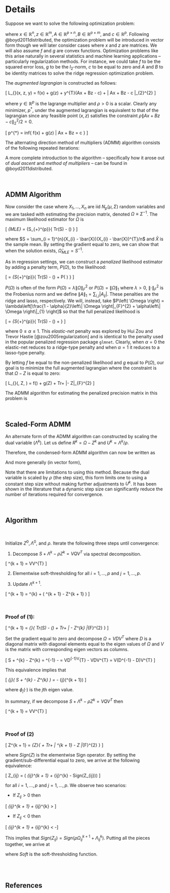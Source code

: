 
# Details

Suppose we want to solve the following optimization problem:

\begin{align*}
  \mbox{minimize } f(x) + g(z) \\
  \mbox{subject to } Ax + Bz = c
\end{align*}

where $x \in \mathbb{R}^{n}, z \in \mathbb{R}^{m}, A \in \mathbb{R}^{p \times n}, B \in \mathbb{R}^{p \times m}$, and $c \in \mathbb{R}^{p}$. Following @boyd2011distributed, the optimization problem will be introduced in vector form though we will later consider cases where $x$ and $z$ are matrices. We will also assume $f$ and $g$ are convex functions. Optimization problems like this arise naturally in several statistics and machine learning applications -- particularly regularization methods. For instance, we could take $f$ to be the squared error loss, $g$ to be the $l_{2}$-norm, $c$ to be equal to zero and $A$ and $B$ to be identity matrices to solve the ridge regression optimization problem.

The *augmented lagrangian* is constructed as follows:

\[ L_{\rho}(x, z, y) = f(x) + g(z) + y^{T}(Ax + Bz - c) + \frac{\rho}{2}\left\| Ax + Bz - c \right\|_{2}^{2} \]

where $y \in \mathbb{R}^{p}$ is the lagrange multiplier and $\rho > 0$ is a scalar. Clearly any minimizer, $p^{*}$, under the augmented lagrangian is equivalent to that of the lagrangian since any feasible point $(x, z)$ satisfies the constraint $\rho\left\| Ax + Bz - c \right\|_{2}^{2}/2 = 0$.

\[ p^{*} = inf\left\{ f(x) + g(z) | Ax + Bz = c \right\} \]

The alternating direction method of multipliers (ADMM) algorithm consists of the following repeated iterations:

\begin{align}
  x^{k + 1} &:= \arg\min_{x}L_{\rho}(x, z^{k}, y^{k}) \\
  z^{k + 1} &:= \arg\min_{z}L_{\rho}(x^{k + 1}, z, y^{k}) \\
  y^{k + 1} &:= y^{k} + \rho(Ax^{k + 1} + Bz^{k + 1} - c)
\end{align}

A more complete introduction to the algorithm -- specifically how it arose out of *dual ascent* and *method of multipliers* -- can be found in @boyd2011distributed.

<br>\vspace{1cm}

## ADMM Algorithm

Now consider the case where $X_{1}, ..., X_{n}$ are iid $N_{p}(\mu, \Sigma)$ random variables and we are tasked with estimating the precision matrix, denoted $\Omega \equiv \Sigma^{-1}$. The maximum likelihood estimator for $\Omega$ is

\[ \hat{\Omega}_{MLE} = \arg\min_{\Omega \in S_{+}^{p}}\left\{ Tr\left(S\Omega\right) - \log \det\left(\Omega \right) \right\} \]

where $S = \sum_{i = 1}^{n}(X_{i} - \bar{X})(X_{i} - \bar{X})^{T}/n$ and $\bar{X}$ is the sample mean. By setting the gradient equal to zero, we can show that when the solution exists, $\hat{\Omega}_{MLE} = S^{-1}$.

As in regression settings, we can construct a *penalized* likelihood estimator by adding a penalty term, $P\left( \Omega \right)$, to the likelihood:

\[ \hat{\Omega} = \arg\min_{\Omega \in S_{+}^{p}}\left\{ Tr\left(S\Omega\right) - \log \det\left(\Omega \right) + P\left( \Omega \right) \right\} \]

$P\left( \Omega \right)$ is often of the form $P\left(\Omega \right) = \lambda\|\Omega \|_{F}^{2}$ or $P\left(\Omega \right) = \|\Omega\|_{1}$ where $\lambda > 0$, $\left\|\cdot \right\|_{F}^{2}$ is the Frobenius norm and we define $\left\|A \right\|_{1} = \sum_{i, j} \left| A_{ij} \right|$. These penalties are the ridge and lasso, respectively. We will, instead, take $P\left( \Omega \right) = \lambda\left[\frac{1 - \alpha}{2}\left\| \Omega \right|_{F}^{2} + \alpha\left\| \Omega \right\|_{1} \right]$ so that the full penalized likelihood is

\[ \hat{\Omega} = \arg\min_{\Omega \in S_{+}^{p}}\left\{ Tr\left(S\Omega\right) - \log \det\left(\Omega \right) + \lambda\left[\frac{1 - \alpha}{2}\left\| \Omega \right|_{F}^{2} + \alpha\left\| \Omega \right\|_{1} \right] \right\} \]

where $0 \leq \alpha \leq 1$. This *elastic-net* penalty was explored by Hui Zou and Trevor Hastie [@zou2005regularization] and is identical to the penalty used in the popular penalized regression package `glmnet`. Clearly, when $\alpha = 0$ the elastic-net reduces to a ridge-type penalty and when $\alpha = 1$ it reduces to a lasso-type penalty.

By letting $f$ be equal to the non-penalized likelihood and $g$ equal to $P\left( \Omega \right)$, our goal is to minimize the full augmented lagrangian where the constraint is that $\Omega - Z$ is equal to zero:

\[ L_{\rho}(\Omega, Z, \Lambda) = f\left(\Omega\right) + g\left(Z\right) + Tr\left[\Lambda\left(\Omega - Z\right)\right] + \frac{\rho}{2}\left\|\Omega - Z\right\|_{F}^{2} \]


The ADMM algorithm for estimating the penalized precision matrix in this problem is

\begin{align}
  \Omega^{k + 1} &= \arg\min_{\Omega}\left\{ Tr\left(S\Omega\right) - \log\det\left(\Omega\right) + Tr\left[\Lambda^{k}\left(\Omega - Z^{k}\right)\right] + \frac{\rho}{2}\left\| \Omega - Z^{k} \right\|_{F}^{2} \right\} \\
  Z^{k + 1} &= \arg\min_{Z}\left\{ \lambda\left[ \frac{1 - \alpha}{2}\left\| Z \right\|_{F}^{2} + \alpha\left\| Z \right\|_{1} \right] + Tr\left[\Lambda^{k}\left(\Omega^{k + 1} - Z\right)\right] + \frac{\rho}{2}\left\| \Omega^{k + 1} - Z \right\|_{F}^{2} \right\} \\
  \Lambda^{k + 1} &= \Lambda^{k} + \rho\left( \Omega^{k + 1} - Z^{k + 1} \right)
\end{align}


<br>\vspace{1cm}

## Scaled-Form ADMM

An alternate form of the ADMM algorithm can constructed by scaling the dual variable ($\Lambda^{k}$). Let us define $R^{k} = \Omega - Z^{k}$ and $U^{k} = \Lambda^{k}/\rho$.

\begin{align*}
  Tr\left[ \Lambda^{k}\left( \Omega - Z^{k} \right) \right] + \frac{\rho}{2}\left\| \Omega - Z^{k} \right\|_{F}^{2} &= Tr\left[ \Lambda^{k}R^{k} \right] + \frac{\rho}{2}\left\| R^{k} \right\|_{F}^{2} \\
  &= \frac{\rho}{2}\left\| R^{k} + \Lambda^{k}/\rho \right\|_{F}^{2} - \frac{\rho}{2}\left\| \Lambda^{k}/\rho \right\|_{F}^{2} \\
  &= \frac{\rho}{2}\left\| R^{k} + U^{k} \right\|_{F}^{2} - \frac{\rho}{2}\left\| U^{k} \right\|_{F}^{2}
\end{align*}

Therefore, the condensed-form ADMM algorithm can now be written as

\begin{align}
  \Omega^{k + 1} &= \arg\min_{\Omega}\left\{ Tr\left(S\Omega\right) - \log\det\left(\Omega\right) + \frac{\rho}{2}\left\| \Omega - Z^{k} + U^{k} \right\|_{F}^{2} \right\} \\
  Z^{k + 1} &= \arg\min_{Z}\left\{ \lambda\left[ \frac{1 - \alpha}{2}\left\| Z \right\|_{F}^{2} + \alpha\left\| Z \right\|_{1} \right] + \frac{\rho}{2}\left\| \Omega^{k + 1} - Z + U^{k} \right\|_{F}^{2} \right\} \\
  U^{k + 1} &= U^{k} + \Omega^{k + 1} - Z^{k + 1}
\end{align}

And more generally (in vector form),

\begin{align}
  x^{k + 1} &= \arg\min_{x}\left\{ f(x) + \frac{\rho}{2}\left\| Ax + Bz^{k} - c + u^{k} \right\|_{2}^{2} \right\} \\
  z^{k + 1} &= \arg\min_{z}\left\{ g(z) + \frac{\rho}{2}\left\| Ax^{k + 1} + Bz - c + u^{k} \right\|_{2}^{2} \right\} \\
  u^{k + 1} &= u^{k} + Ax^{k + 1} + Bz^{k + 1} - c
\end{align}

Note that there are limitations to using this method. Because the dual variable is scaled by $\rho$ (the step size), this form limits one to using a constant step size without making further adjustments to $U^{k}$. It has been shown in the literature that a dynamic step size can significantly reduce the number of iterations required for convergence.

<br>\vspace{1cm}

## Algorithm

\begin{align*}
  \Omega^{k + 1} &= \arg\min_{\Omega}\left\{ Tr\left(S\Omega\right) - \log\det\left(\Omega\right) + Tr\left[\Lambda^{k}\left(\Omega - Z^{k}\right)\right] + \frac{\rho}{2}\left\| \Omega - Z^{k} \right\|_{F}^{2} \right\} \\
  Z^{k + 1} &= \arg\min_{Z}\left\{ \lambda\left[ \frac{1 - \alpha}{2}\left\| Z \right\|_{F}^{2} + \alpha\left\| Z \right\|_{1} \right] + Tr\left[\Lambda^{k}\left(\Omega^{k + 1} - Z\right)\right] + \frac{\rho}{2}\left\| \Omega^{k + 1} - Z \right\|_{F}^{2} \right\} \\
  \Lambda^{k + 1} &= \Lambda^{k} + \rho\left( \Omega^{k + 1} - Z^{k + 1} \right)
\end{align*}

<br>\vspace{1cm}


Initialize $Z^{0}, \Lambda^{0}$, and $\rho$. Iterate the following three steps until convergence:

1. Decompose $S + \Lambda^{k} - \rho Z^{k} = VQV^{T}$ via spectral decomposition.

\[ \Omega^{k + 1} = \frac{1}{2\rho}V\left[ -Q + \left( Q^{2} + 4\rho I_{p} \right)^{1/2} \right]V^{T} \]

2. Elementwise soft-thresholding for all $i = 1,..., p$ and $j = 1,..., p$.

\begin{align*}
Z_{ij}^{k + 1} &= \frac{1}{\lambda(1 - \alpha) + \rho}Sign\left(\rho\Omega_{ij}^{k + 1} + \Lambda_{ij}^{k}\right)\left( \left| \rho\Omega_{ij}^{k + 1} + \Lambda_{ij}^{k} \right| - \lambda\alpha \right)_{+} \\
&= \frac{1}{\lambda(1 - \alpha) + \rho}Soft\left(\rho\Omega_{ij}^{k + 1} + \Lambda_{ij}^{k}, \lambda\alpha\right)
\end{align*}

3. Update $\Lambda^{k + 1}$.

\[ \Lambda^{k + 1} = \Lambda^{k} + \rho\left( \Omega^{k + 1} - Z^{k + 1} \right) \]


<br>\vspace{1cm}

### Proof of (1):

\[ \Omega^{k + 1} = \arg\min_{\Omega}\left\{ Tr\left(S\Omega\right) - \log\det\left(\Omega\right) + Tr\left[\Lambda^{k}\left(\Omega - Z^{k}\right)\right] + \frac{\rho}{2}\left\| \Omega - Z^{k} \right\|_{F}^{2} \right\} \]

\begin{align*}
  \nabla_{\Omega}&\left\{ Tr\left(S\Omega\right) - \log\det\left(\Omega\right) + Tr\left[\Lambda^{k}\left(\Omega - Z^{k}\right)\right] + \frac{\rho}{2}\left\| \Omega - Z^{k} \right\|_{F}^{2} \right\} \\
  &= S - \Omega^{-1} + \Lambda^{k} + \rho\left( \Omega - Z^{k} \right)
\end{align*}

Set the gradient equal to zero and decompose $\Omega = VDV^{T}$ where $D$ is a diagonal matrix with diagonal elements equal to the eigen values of $\Omega$ and $V$ is the matrix with corresponding eigen vectors as columns.

\[ S + \Lambda^{k} - \rho Z^{k} = \Omega^{-1} - \rho \Omega = VD^{-1}V^{T} - \rho VDV^{T} =  V\left(D^{-1} - \rho D\right)V^{T} \]

This equivalence implies that

\[ \phi_{j}\left( S + \Lambda^{k} - \rho Z^{k} \right) = \frac{1}{\phi_{j}(\Omega^{k + 1})} - \rho\phi_{j}(\Omega^{k + 1}) \]

where $\phi_{j}(\cdot)$ is the $j$th eigen value.

\begin{align*}
  &\Rightarrow \rho\phi_{j}^{2}(\Omega^{k + 1}) + \phi_{j}\left( S + \Lambda^{k} - \rho Z^{k} \right)\phi_{j}(\Omega^{k + 1}) - 1 = 0 \\
  &\Rightarrow \phi_{j}(\Omega^{k + 1}) = \frac{-\phi_{j}(S + \Lambda^{k} - \rho Z^{k}) \pm \sqrt{\phi_{j}^{2}(S + \Lambda^{k} - \rho Z^{k}) + 4\rho}}{2\rho}
\end{align*}

In summary, if we decompose $S + \Lambda^{k} - \rho Z^{k} = VQV^{T}$ then

\[ \Omega^{k + 1} = \frac{1}{2\rho}V\left[ -Q + (Q^{2} + 4\rho I_{p})^{1/2}\right] V^{T} \]


<br>\vspace{1cm}


### Proof of (2)

\[ Z^{k + 1} = \arg\min_{Z}\left\{ \lambda\left[ \frac{1 - \alpha}{2}\left\| Z \right\|_{F}^{2} + \alpha\left\| Z \right\|_{1} \right] + Tr\left[\Lambda^{k}\left(\Omega^{k + 1} - Z\right)\right] + \frac{\rho}{2}\left\| \Omega^{k + 1} - Z \right\|_{F}^{2} \right\} \]

\begin{align*}
  \partial&\left\{ \lambda\left[ \frac{1 - \alpha}{2}\left\| Z \right\|_{F}^{2} + \alpha\left\| Z \right\|_{1} \right] + Tr\left[\Lambda^{k}\left(\Omega^{k + 1} - Z\right)\right] + \frac{\rho}{2}\left\| \Omega^{k + 1} - Z \right\|_{F}^{2} \right\} \\
  &= \partial\left\{ \lambda\left[ \frac{1 - \alpha}{2}\left\| Z \right\|_{F}^{2} + \alpha\left\| Z \right\|_{1} \right] + Tr\left[\Lambda^{k}\left(\Omega^{k + 1} - Z\right)\right]\right\} + \nabla_{\Omega}\left\{\frac{\rho}{2}\left\| \Omega^{k + 1} - Z \right\|_{F}^{2} \right\} \\
  &= \lambda(1 - \alpha)Z + Sign(Z)\lambda\alpha - \Lambda^{k} - \rho\left( \Omega^{k + 1} - Z \right)
\end{align*}

where $Sign(Z)$ is the elementwise Sign operator. By setting the gradient/sub-differential equal to zero, we arrive at the following equivalence:

\[ Z_{ij} = \frac{1}{\lambda(1 - \alpha) + \rho}\left( \rho \Omega_{ij}^{k + 1} + \Lambda_{ij}^{k} - Sign(Z_{ij})\lambda\alpha \right) \]

for all $i = 1,..., p$ and $j = 1,..., p$. We observe two scenarios:

- If $Z_{ij} > 0$ then

\[ \rho\Omega_{ij}^{k + 1} + \Lambda_{ij}^{k} > \lambda\alpha \]


- If $Z_{ij} < 0$ then

\[ \rho\Omega_{ij}^{k + 1} + \Lambda_{ij}^{k} < -\lambda\alpha \]

This implies that $Sign(Z_{ij}) = Sign(\rho\Omega_{ij}^{k + 1} + \Lambda_{ij}^{k})$. Putting all the pieces together, we arrive at

\begin{align*}
Z_{ij}^{k + 1} &= \frac{1}{\lambda(1 - \alpha) + \rho}Sign\left(\rho\Omega_{ij}^{k + 1} + \Lambda_{ij}^{k}\right)\left( \left| \rho\Omega_{ij}^{k + 1} + \Lambda_{ij}^{k} \right| - \lambda\alpha \right)_{+} \\
&= \frac{1}{\lambda(1 - \alpha) + \rho}Soft\left(\rho\Omega_{ij}^{k + 1} + \Lambda_{ij}^{k}, \lambda\alpha\right)
\end{align*}

where $Soft$ is the soft-thresholding function.

<br><br>\newpage

<!-- \begin{thebibliography}{9} -->

<!-- \bibitem{1} -->
<!--   Boyd, Stephen, et al. "Distributed optimization and statistical learning via the alternating direction method of multipliers." Foundations and Trends® in Machine Learning 3.1 (2011): 1-122. -->

<!-- \bibitem{2} -->
<!--   Polson, Nicholas G., James G. Scott, and Brandon T. Willard. "Proximal algorithms in statistics and machine learning." Statistical Science 30.4 (2015): 559-581. -->

<!-- \bibitem{3} -->
<!--   Marjanovic, Goran, and Victor Solo. "On $ l_q $ optimization and matrix completion." IEEE Transactions on signal processing 60.11 (2012): 5714-5724. -->

<!-- \bibitem{4} -->
<!--   Zou, Hui, and Trevor Hastie. "Regularization and variable selection via the elastic net." Journal of the Royal Statistical Society: Series B (Statistical Methodology) 67.2 (2005): 301-320. -->

<!-- \end{thebibliography} -->

## References
